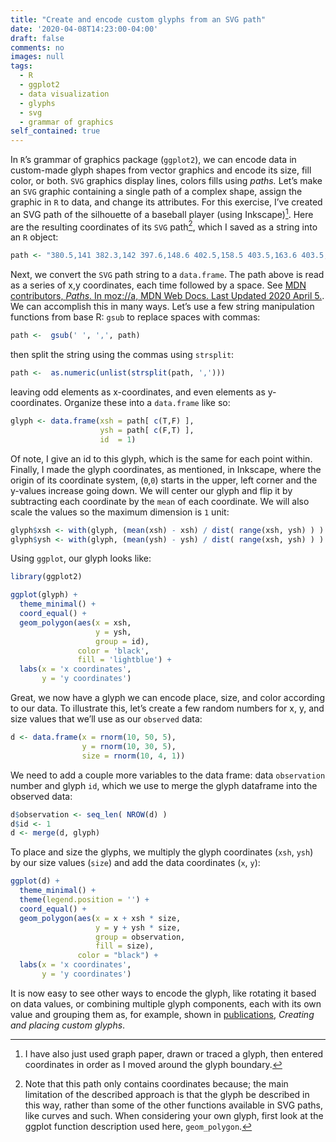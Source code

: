 ```yaml
---
title: "Create and encode custom glyphs from an SVG path"
date: '2020-04-08T14:23:00-04:00'
draft: false
comments: no
images: null
tags:
  - R
  - ggplot2
  - data visualization
  - glyphs
  - svg
  - grammar of graphics
self_contained: true
---
```


In `R`'s grammar of graphics package (`ggplot2`), we can encode data in custom-made glyph shapes from vector graphics and encode its size, fill color, or both. `SVG` graphics display lines, colors fills using _paths._ Let's make an `SVG` graphic containing a single path of a complex shape, assign the graphic in `R` to data, and change its attributes. For this exercise, I've created an SVG path of the silhouette of a baseball player (using Inkscape)^[I have also just used graph paper, drawn or traced a glyph, then entered coordinates in order as I moved around the glyph boundary.]. Here are the resulting coordinates of its `SVG` path^[Note that this path only contains coordinates because; the main limitation of the described approach is that the glyph be described in this way, rather than some of the other functions available in SVG paths, like curves and such. When considering your own glyph, first look at the ggplot function description used here, `geom_polygon`.], which I saved as a string into an `R` object:

```r
path <- "380.5,141 382.3,142 397.6,148.6 402.5,158.5 403.5,163.6 403.5,168.7 407.3,171.6 408.4,182.9 404.5,188.3 404.5,194.7 404.5,200.5 409,200 413.3,201.8 415.9,213.6 423.5,220.9 426.9,224.8 433.8,240.9 435.4,249.2 435.5,259.7 436.7,273.7 437.7,280.8 438.5,288.4 438.5,295.9 438.6,314.4 437.3,333.5 434.7,345.3 434.4,349.1 440.4,364.6 438,367 430.8,367 429.6,373.5 430.4,384.6 420.2,409.9 403.2,424.1 398.6,428.9 396,432.9 390.5,438.6 385.6,446.6 381.6,458.9 374.2,476.8 369.6,486.4 366.6,496.7 366.5,505.4 370.4,511.6 373.5,523.7 376.5,535 377.5,539.6 378.5,543.7 378.5,545.1 379.5,579.7 379.6,598.7 382.6,615.9 385.2,619.2 387.3,635.2 384.3,650.6 378.1,652 371.1,652 364.9,651.2 358.9,650.1 356.5,650 343.5,650.1 332.5,652.5 332.5,653 329.5,653 329.5,651.2 323.7,650.2 317.7,650.8 315.1,646.8 306.9,647.6 304.6,643.2 304.6,636.5 308.4,633.1 313.9,632 320,631 321,631 341.4,623.6 351.6,614.3 354.5,609.3 354.3,597.1 352.6,584.9 349.2,573.3 343,556.9 340.6,548.9 337.5,536.6 335.7,530.9 330.1,519.2 323.8,506.8 323.5,504.4 323.5,489.9 324.5,483.3 325.3,477.2 324.7,469.6 324.5,467.2 327.7,449.5 330.3,440.6 332.7,432 335.5,421.2 338.4,410.4 340.6,398.8 341.6,384.8 314.5,356.4 299.5,337.6 295,332 293.5,340.4 291.4,348.5 280.1,367.8 268.2,386 265.4,393.3 258.5,411.8 258.5,417.4 256.3,426.5 244.4,447.6 241.8,450.4 237.5,447.5 229.4,444 223.4,438.8 219.1,434.1 207.6,425.6 204.5,424.6 193.5,421.5 183.2,413.9 175.7,407.5 174.5,401.5 175.5,395.5 178.8,392.2 191.2,394.2 195.9,396 201.2,397.9 206.2,399 222.8,399.9 240.7,387.6 249.5,364.3 252.6,348.1 257.8,330.2 260.5,319.3 261.5,313.7 262.3,308.1 261.5,302.1 269.3,292 269.3,288.7 271.2,286.7 277.9,281.3 285.4,280 309.2,285.3 322.1,290.5 317.3,282.2 311.9,275.1 310,274.9 306.4,268.8 306.2,261.5 305.4,250.6 302.7,243.2 300.1,239.1 296.1,239.1 289.5,232.5 284.4,226.4 281.5,229.4 281,228.7 268,231.1 269.7,229.2 262.5,228.8 273.5,226.9 283.3,221.4 285.3,210.1 286.6,202.1 290.5,189.7 293.5,186 299.9,178.1 304.5,176 321.2,170 334.4,174 339.6,175.8 343.4,180.6 346.5,189.9 346.5,191.3 346.7,202.4 347.3,210.5 342,224.8 340.5,229.7 339.6,243.4 343.2,239.7 351.6,236 368.7,226.7 367.2,221.3 364.6,210.9 361.3,199.2 360,195.9 353.9,188.8 352.2,178.4 354.5,174.2 353.5,163.6 357.8,150.4 368.8,142.1 372.5,141 380.5,141"
```

Next, we convert the `SVG` path string to a `data.frame`. The path above is read as a series of x,y coordinates, each time followed by a space. See [MDN contributors, _Paths_. In moz://a, MDN Web Docs. Last Updated 2020 April 5.](https://developer.mozilla.org/en-US/docs/Web/SVG/Tutorial/Paths). We can accomplish this in many ways. Let's use a few string manipulation functions from base R: `gsub` to replace spaces with commas:

```r
path <-  gsub(' ', ',', path)
```

then split the string using the commas using `strsplit`:

```r
path <-  as.numeric(unlist(strsplit(path, ',')))
```

leaving odd elements as x-coordinates, and even elements as y-coordinates. Organize these into a `data.frame` like so:

```r
glyph <- data.frame(xsh = path[ c(T,F) ],
                    ysh = path[ c(F,T) ],
                    id  = 1)
```

Of note, I give an id to this glyph, which is the same for each point within. Finally, I made the glyph coordinates, as mentioned, in Inkscape, where the origin of its coordinate system, (`0`,`0`) starts in the upper, left corner and the y-values increase going down. We will center our glyph and flip it by subtracting each coordinate by the `mean` of each coordinate. We will also scale the values so the maximum dimension is `1` unit:

```r
glyph$xsh <- with(glyph, (mean(xsh) - xsh) / dist( range(xsh, ysh) ) )
glyph$ysh <- with(glyph, (mean(ysh) - ysh) / dist( range(xsh, ysh) ) )
```

Using `ggplot`, our glyph looks like:

```r
library(ggplot2)

ggplot(glyph) + 
  theme_minimal() +
  coord_equal() +
  geom_polygon(aes(x = xsh, 
                   y = ysh, 
                   group = id),
               color = 'black', 
               fill = 'lightblue') +
  labs(x = 'x coordinates', 
       y = 'y coordinates')
```

Great, we now have a glyph we can encode place, size, and color according to our data. To illustrate this, let's create a few random numbers for x, y, and size values that we'll use as our `observed` data:

```r
d <- data.frame(x = rnorm(10, 50, 5),
                y = rnorm(10, 30, 5),
                size = rnorm(10, 4, 1))
```

We need to add a couple more variables to the data frame: data `observation` number and glyph `id`, which we use to merge the glyph dataframe into the observed data:

```r
d$observation <- seq_len( NROW(d) )
d$id <- 1
d <- merge(d, glyph)
```

To place and size the glyphs, we multiply the glyph coordinates (`xsh`, `ysh`) by our size values (`size`) and add the data coordinates (`x`, `y`):

```r
ggplot(d) + 
  theme_minimal() +
  theme(legend.position = '') +
  coord_equal() +
  geom_polygon(aes(x = x + xsh * size, 
                   y = y + ysh * size, 
                   group = observation,
                   fill = size), 
               color = "black") +
  labs(x = 'x coordinates', 
       y = 'y coordinates')
```

It is now easy to see other ways to encode the glyph, like rotating it based on data values, or combining multiple glyph components, each with its own value and grouping them as, for example, shown in [publications](../../publications#visualizations), _Creating and placing custom glyphs_.



